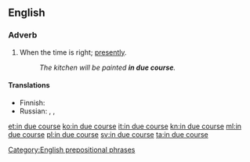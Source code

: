 ==English==

===Adverb===
{{en-adv|head=[[in]] [[due course]]|-}}

# When the time is right; [[presently]].
#: ''The kitchen will be painted '''in due course'''.''

====Translations====
{{trans-top|when the time is right}}
* Finnish: {{t|fi|aikanaan}}
* Russian: {{t|ru|в своё время|tr=v svojó vrémja|sc=Cyrl}} {{qualifier|timely}}, {{t|ru|должным образом|tr=dólžnym óbrazom|sc=Cyrl}} {{qualifier|properly, duly}}, {{t+|ru|своевременно|tr=svojevrémenno|sc=Cyrl}} {{qualifier|timely}}
{{trans-mid}}
{{trans-bottom}}

[[Category:English prepositional phrases]]

[[et:in due course]]
[[ko:in due course]]
[[it:in due course]]
[[kn:in due course]]
[[ml:in due course]]
[[pl:in due course]]
[[sv:in due course]]
[[ta:in due course]]